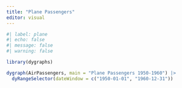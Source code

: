 ```yaml
---
title: "Plane Passengers"
editor: visual
---
```


```r
#| label: plane
#| echo: false
#| message: false
#| warning: false

library(dygraphs)

dygraph(AirPassengers, main = "Plane Passengers 1950-1960") |>
  dyRangeSelector(dateWindow = c("1950-01-01", "1960-12-31"))
```